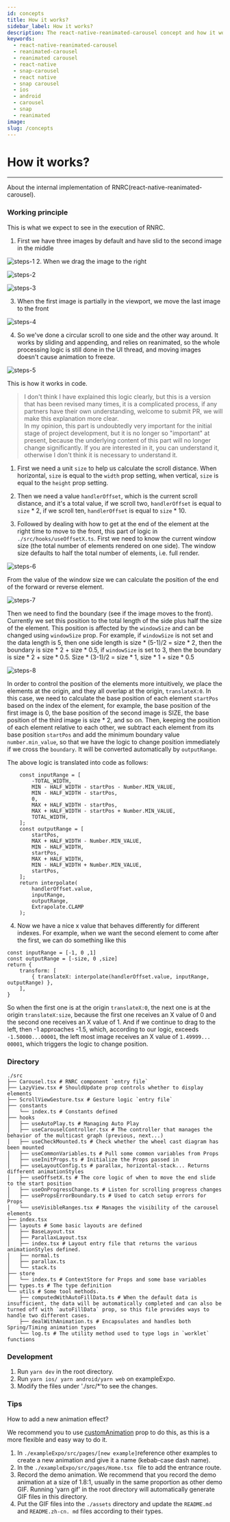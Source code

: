 ```yaml
---
id: concepts
title: How it works?
sidebar_label: How it works?
description: The react-native-reanimated-carousel concept and how it works.
keywords:
  - react-native-reanimated-carousel
  - reanimated-carousel
  - reanimated carousel
  - react-native
  - snap-carousel
  - react native
  - snap carousel
  - ios
  - android
  - carousel
  - snap
  - reanimated
image: 
slug: /concepts
---
```


# How it works?
---

About the internal implementation of RNRC(react-native-reanimated-carousel).

### Working principle
This is what we expect to see in the execution of RNRC.

1. First we have three images by default and have slid to the second image in the middle

![steps-1](../../../docs/assets/steps-1.png)
2. When we drag the image to the right

![steps-2](../../../docs/assets/steps-2.png)

![steps-3](../../../docs/assets/steps-3.png)

3. When the first image is partially in the viewport, we move the last image to the front

![steps-4](../../../docs/assets/steps-4.png)

4. So we've done a circular scroll to one side and the other way around. It works by sliding and appending, and relies on reanimated, so the whole processing logic is still done in the UI thread, and moving images doesn't cause animation to freeze.

![steps-5](../../../docs/assets/steps-5.png)

This is how it works in code.

> I don't think I have explained this logic clearly, but this is a version that has been revised many times, it is a complicated process, if any partners have their own understanding, welcome to submit PR, we will make this explanation more clear.  
> In my opinion, this part is undoubtedly very important for the initial stage of project development, but it is no longer so "important" at present, because the underlying content of this part will no longer change significantly. If you are interested in it, you can understand it, otherwise I don't think it is necessary to understand it.  

1. First we need a unit `size` to help us calculate the scroll distance. When horizontal, `size` is equal to the `width` prop setting, when vertical, `size` is equal to the `height` prop setting.

2. Then we need a value `handlerOffset`, which is the current scroll distance, and it's a total value, if we scroll two, `handlerOffset` is equal to `size` * 2, if we scroll ten, `handlerOffset` is equal to `size` * 10.

3. Followed by dealing with how to get at the end of the element at the right time to move to the front, this part of logic in `./src/hooks/useOffsetX.ts`. First we need to know the current window size (the total number of elements rendered on one side). The window size defaults to half the total number of elements, i.e. full render.

![steps-6](../../../docs/assets/steps-6.jpg)

From the value of the window size we can calculate the position of the end of the forward or reverse element.

![steps-7](../../../docs/assets/steps-7.jpg)

Then we need to find the boundary (see if the image moves to the front). Currently we set this position to the total length of the side plus half the size of the element. This position is affected by the `windowSize` and can be changed using `windowSize` prop. For example, if `windowSize` is not set and the data length is 5, then one side length is size * (5-1)/2 = size * 2, then the boundary is size * 2 + size * 0.5, if `windowSize` is set to 3, then the boundary is size * 2 + size * 0.5. Size * (3-1)/2 = size * 1, size * 1 + size * 0.5

![steps-8](../../../docs/assets/steps-8.jpeg)

In order to control the position of the elements more intuitively, we place the elements at the origin, and they all overlap at the origin, `translateX:0`. In this case, we need to calculate the base position of each element `startPos` based on the index of the element, for example, the base position of the first image is 0, the base position of the second image is SIZE, the base position of the third image is size * 2, and so on. Then, keeping the position of each element relative to each other, we subtract each element from its base position `startPos` and add the minimum boundary value `number.min_value`, so that we have the logic to change position immediately if we cross the `boundary`. It will be converted automatically by `outputRange`.

The above logic is translated into code as follows:

```tsx
    const inputRange = [
        -TOTAL_WIDTH,
        MIN - HALF_WIDTH - startPos - Number.MIN_VALUE,
        MIN - HALF_WIDTH - startPos,
        0,
        MAX + HALF_WIDTH - startPos,
        MAX + HALF_WIDTH - startPos + Number.MIN_VALUE,
        TOTAL_WIDTH,
    ];
    const outputRange = [
        startPos,
        MAX + HALF_WIDTH - Number.MIN_VALUE,
        MIN - HALF_WIDTH,
        startPos,
        MAX + HALF_WIDTH,
        MIN - HALF_WIDTH + Number.MIN_VALUE,
        startPos,
    ];
    return interpolate(
        handlerOffset.value,
        inputRange,
        outputRange,
        Extrapolate.CLAMP
    );
```

4. Now we have a nice x value that behaves differently for different indexes. For example, when we want the second element to come after the first, we can do something like this

```tsx
const inputRange = [-1, 0 ,1]
const outputRange = [-size, 0 ,size]
return {
    transform: [
        { translateX: interpolate(handlerOffset.value, inputRange, outputRange) },
    ],
}
```
So when the first one is at the origin `translateX:0`, the next one is at the origin `translateX:size`, because the first one receives an X value of 0 and the second one receives an X value of 1. And if we continue to drag to the left, then -1 approaches -1.5, which, according to our logic, exceeds `-1.50000...00001`, the left most image receives an X value of `1.49999... 00001`, which triggers the logic to change position.

### Directory
```
./src
├── Carousel.tsx # RNRC component `entry file`
├── LazyView.tsx # ShouldUpdate prop controls whether to display elements
├── ScrollViewGesture.tsx # Gesture logic `entry file`
├── constants
│   └── index.ts # Constants defined
├── hooks
│   ├── useAutoPlay.ts # Managing Auto Play
│   ├── useCarouselController.tsx # The controller that manages the behavior of the multicast graph (previous, next...)
│   ├── useCheckMounted.ts # Check whether the wheel cast diagram has been mounted
│   ├── useCommonVariables.ts # Pull some common variables from Props
│   ├── useInitProps.ts # Initialize the Props passed in
│   ├── useLayoutConfig.ts # parallax, horizontal-stack... Returns different animationStyles
│   ├── useOffsetX.ts # The core logic of when to move the end slide to the start position
│   ├── useOnProgressChange.ts # Listen for scrolling progress changes
│   ├── usePropsErrorBoundary.ts # Used to catch setup errors for Props
│   └── useVisibleRanges.tsx # Manages the visibility of the carousel elements
├── index.tsx
├── layouts # Some basic layouts are defined
│   ├── BaseLayout.tsx
│   ├── ParallaxLayout.tsx
│   ├── index.tsx # Layout entry file that returns the various animationStyles defined.
│   ├── normal.ts
│   ├── parallax.ts
│   └── stack.ts
├── store
│   └── index.ts # ContextStore for Props and some base variables
├── types.ts # The type definition
└── utils # Some tool methods.
    ├── computedWithAutoFillData.ts # When the default data is insufficient, the data will be automatically completed and can also be turned off with `autoFillData` prop, so this file provides ways to handle two different cases.
    ├── dealWithAnimation.ts # Encapsulates and handles both Spring/Timing animation types
    └── log.ts # The utility method used to type logs in `worklet` functions
```

### Development
1. Run `yarn dev` in the root directory.
2. Run `yarn ios/ yarn android/yarn web` on exampleExpo.
3. Modify the files under './src/*'to see the changes.

### Tips
How to add a new animation effect?

We recommend you to use [customAnimation](/custom-animations.md) prop to do this, as this is a more flexible and easy way to do it.

1. In `./exampleExpo/src/pages/[new example]`reference other examples to create a new animation and give it a name (kebab-case dash name).
2. In the `./exampleExpo/src/pages/Home.tsx ` file to add the entrance route.
3. Record the demo animation. We recommend that you record the demo animation at a size of 1.8:1, usually in the same proportion as other demo GIF. Running 'yarn gif' in the root directory will automatically generate GIF files in this directory.
4. Put the GIF files into the `./assets` directory and update the `README.md` and `README.zh-cn. md` files according to their types.